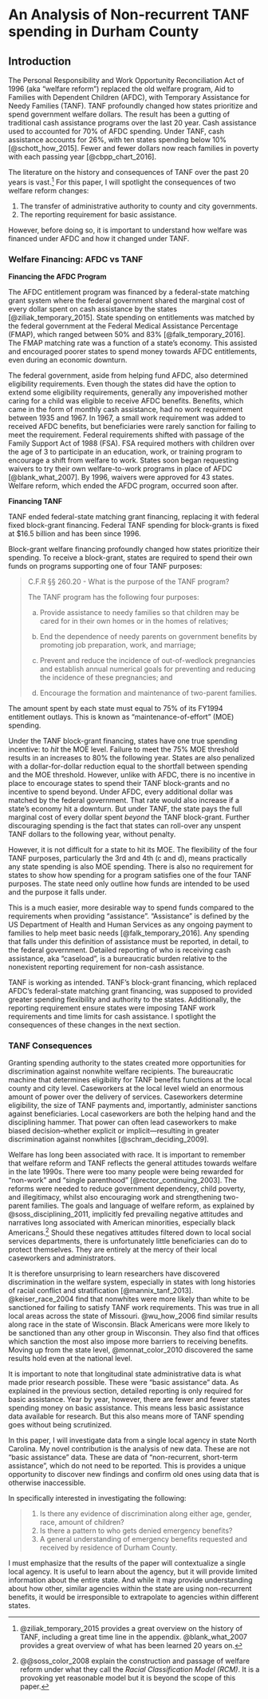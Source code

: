 # An Analysis of Non-recurrent TANF spending in Durham County {#chapter-3}

## Introduction {#intro-3 -}

The Personal Responsibility and Work Opportunity Reconciliation Act of 1996 (aka "welfare reform") replaced the old welfare program, Aid to Families with Dependent Children (AFDC), with Temporary Assistance for Needy Families (TANF). TANF profoundly changed how states prioritize and spend government welfare dollars. The result has been a gutting of traditional cash assistance programs over the last 20 year. Cash assistance used to accounted for 70% of AFDC spending. Under TANF, cash assistance accounts for 26%, with ten states spending below 10% [@schott_how_2015]. Fewer and fewer dollars now reach families in poverty with each passing year [@cbpp_chart_2016].

The literature on the history and consequences of TANF over the past 20 years is vast.^[@ziliak_temporary_2015 provides a great overview on the history of TANF, including a great time line in the appendix. @blank_what_2007 provides a great overview of what has been learned 20 years on.] For this paper, I will spotlight the consequences of two welfare reform changes:

1. The transfer of administrative authority to county and city governments.
2. The reporting requirement for basic assistance. 

However, before doing so, it is important to understand how welfare was financed under AFDC and how it changed under TANF.

### Welfare Financing: AFDC vs TANF {-}

**Financing the AFDC Program**

The AFDC entitlement program was financed by a federal-state matching grant system where the federal government shared the marginal cost of every dollar spent on cash assistance by the states [@ziliak_temporary_2015]. State spending on entitlements was matched by the federal government at the Federal Medical Assistance Percentage (FMAP), which ranged between 50% and 83% [@falk_temporary_2016]. The FMAP matching rate was a function of a state's economy. This assisted and encouraged poorer states to spend money towards AFDC entitlements, even during an economic downturn.

The federal government, aside from helping fund AFDC, also determined eligibility requirements. Even though the states did have the option to extend some eligibility requirements, generally any impoverished mother caring for a child was eligible to receive AFDC benefits. Benefits, which came in the form of monthly cash assistance, had no work requirement between 1935 and 1967. In 1967, a small work requirement was added to received AFDC benefits, but beneficiaries were rarely sanction for failing to meet the requirement. Federal requirements shifted with passage of the Family Support Act of 1988 (FSA). FSA required mothers with children over the age of 3 to participate in an education, work, or training program to encourage a shift from welfare to work. States soon began requesting waivers to try their own welfare-to-work programs in place of AFDC [@blank_what_2007]. By 1996, waivers were approved for 43 states. Welfare reform, which ended the AFDC program, occurred soon after.

**Financing TANF**

TANF ended federal-state matching grant financing, replacing it with federal fixed block-grant financing. Federal TANF spending for block-grants is fixed at $16.5 billion and has been since 1996.

Block-grant welfare financing profoundly changed how states prioritize their spending. To receive a block-grant, states are required to spend their own funds on programs supporting one of four TANF purposes:

> C.F.R §§ 260.20 - What is the purpose of the TANF program?
> 
> The TANF program has the following four purposes:
> 
> (a) Provide assistance to needy families so that children may be cared for in their own homes or in the homes of relatives;
> 
> (b) End the dependence of needy parents on government benefits by promoting job preparation, work, and marriage;
> 
> (c) Prevent and reduce the incidence of out-of-wedlock pregnancies and establish annual numerical goals for preventing and reducing the incidence of these pregnancies; and
> 
> (d) Encourage the formation and maintenance of two-parent families.


The amount spent by each state must equal to 75% of its FY1994 entitlement outlays. This is known as "maintenance-of-effort" (MOE) spending. 

Under the TANF block-grant financing, states have one true spending incentive: to *hit* the MOE level. Failure to meet the 75% MOE threshold results in an increases to 80% the following year. States are also penalized with a dollar-for-dollar reduction equal to the shortfall between spending and the MOE threshold. However, unlike with AFDC, there is no incentive in place to encourage states to spend their TANF block-grants and no incentive to spend beyond. Under AFDC, every additional dollar was matched by the federal government. That rate would also increase if a state's economy hit a downturn. But under TANF, the state pays the full marginal cost of every dollar spent *beyond* the TANF block-grant. Further discouraging spending is the fact that states can roll-over any unspent TANF dollars to the following year, without penalty. 

However, it is not difficult for a state to hit its MOE. The flexibility of the four TANF purposes, particularly the 3rd and 4th (c and d), means practically any state spending is also MOE spending. There is also no requirement for states to show how spending for a program satisfies one of the four TANF purposes. The state need only outline how funds are intended to be used and the purpose it falls under.

This is a much easier, more desirable way to spend funds compared to the requirements when providing "assistance". "Assistance" is defined by the US Department of Health and Human Services as any ongoing payment to families to help meet basic needs [@falk_temporary_2016]. Any spending that falls under this definition of assistance must be reported, in detail, to the federal government. Detailed reporting of who is receiving cash assistance, aka "caseload", is a bureaucratic burden relative to the nonexistent reporting requirement for non-cash assistance.

TANF is working as intended. TANF's block-grant financing, which replaced AFDC's federal-state matching grant financing, was supposed to provided greater spending flexibility and authority to the states. Additionally, the reporting requirement ensure states were imposing TANF work requirements and time limits for cash assistance. I spotlight the consequences of these changes in the next section.

### TANF Consequences

Granting spending authority to the states created more opportunities for discrimination against nonwhite welfare recipients. The bureaucratic machine that determines eligibility for TANF benefits functions at the local county and city level. Caseworkers at the local level wield an enormous amount of power over the delivery of services. Caseworkers determine eligibility, the size of TANF payments and, importantly, administer sanctions against beneficiaries. Local caseworkers are both the helping hand and the disciplining hammer. That power can often lead caseworkers to make biased decision--whether explicit or implicit---resulting in greater discrimination against nonwhites  [@schram_deciding_2009]. 

Welfare has long been associated with race. It is important to remember that welfare reform and TANF reflects the general attitudes towards welfare in the late 1990s. There were too many people were being rewarded for "non-work" and "single parenthood" [@rector_continuing_2003]. The reforms were needed to reduce government dependency, child poverty, and illegitimacy, whilst also encouraging work and strengthening two-parent families. The goals and language of welfare reform, as explained by @soss_disciplining_2011, implicitly fed prevailing negative attitudes and narratives long associated with American minorities, especially black Americans.^[@@soss_color_2008 explain the construction and passage of welfare reform under what they call the *Racial Classification Model (RCM)*. It is a provoking yet reasonable model but it is beyond the scope of this paper.] Should these negatives attitudes filtered down to local social services departments, there is unfortunately little beneficiaries can do to protect themselves. They are entirely at the mercy of their local caseworkers and administrators. 

It is therefore unsurprising to learn researchers have discovered discrimination in the welfare system, especially in states with long histories of racial conflict and stratification [@mannix_tanf_2013]. @keiser_race_2004 find that nonwhites were more likely than white to be sanctioned for failing to satisfy TANF work requirements. This was true in all local areas across the state of Missouri. @wu_how_2006 find similar results along race in the state of Wisconsin. Black Americans were more likely to be sanctioned than any other group in Wisconsin. They also find that offices which sanction the most also impose more barriers to receiving benefits. Moving up from the state level, @monnat_color_2010 discovered the same results hold even at the national level.

It is important to note that longitudinal state administrative data is what made prior research possible. These were "basic assistance" data. As explained in the previous section, detailed reporting is only required for basic assistance. Year by year, however, there are fewer and fewer states spending money on basic assistance. This means less basic assistance data available for research. But this also means more of TANF spending goes without being scrutinized.

In this paper, I will investigate data from a single local agency in state North Carolina. My novel contribution is the analysis of new data. These are not "basic assistance" data. These are data of "non-recurrent, short-term assistance", which do not need to be reported. This is provides a unique opportunity to discover new findings and confirm old ones using data that is otherwise inaccessible.

In specifically interested in investigating the following:

> 1. Is there any evidence of discrimination along either age, gender, race, amount of children?
> 2. Is there a pattern to who gets denied emergency benefits?
> 3. A general understanding of emergency benefits requested and received by residence of Durham County.

I must emphasize that the results of the paper will contextualize a single local agency. It is useful to learn about the agency, but it will provide limited information about the entire state. And while it may provide understanding about how other, similar agencies within the state are using non-recurrent benefits, it would be irresponsible to extrapolate to agencies within different states.

<!-- ### TANF in North Carolina

To

    
- TANF in NC
    + NC gets 302.2m with an MOE of 154.2m (75%)
        * [@falk_temporary_2016]
    - where money is spent reflects state governments view on welfare and the poor
    - Basic assistance is not a TANF priority for NC.
        - in FY2015, NC spent 9.2% of TANF dollars on Basic Assistance (44th in the nation) [@us_dhhs_tanf_2015, @schott_how_2015]        
    - in recent past, has a rather restrictive approach to providing assistance
    - imposed stronger work and saving requirements on beneficiaries in order to receive TANF dollars. reform occurred in 2013 known as "Work First"
        + imposes requirements beyond those in AFDC
        + families must sign a "Mutual Responsibility Agreement"
        + must work 20 hours a week
    - work requirements don't appear to pay off in the longterm when compared to intensive training and education programs [@pavetti_work_2016]
    - access to cash assistance is affected by the overall conditions of how a state views welfare
    - cultural narratives of dependency and "undeserving poor" lead to discrimination against minorities, especially of black women with children [@mannix_tanf_2013]
    - implicit biases of caseworkers have been found to lead to lower average benefit payments and higher probability and severity of sanctions for black women with children versus white women [@soss_disciplining_2011]
     -->

        